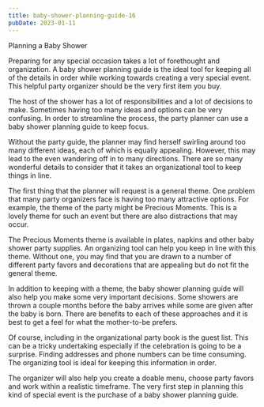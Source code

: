```yaml
---
title: baby-shower-planning-guide-16
pubDate: 2023-01-11
---
```


Planning a Baby Shower

Preparing for any special occasion takes a lot of forethought and organization. A baby shower planning guide is the ideal tool for keeping all of the details in order while working towards creating a very special event. This helpful party organizer should be the very first item you buy.

The host of the shower has a lot of responsibilities and a lot of decisions to make. Sometimes having too many ideas and options can be very confusing. In order to streamline the process, the party planner can use a baby shower planning guide to keep focus.

Without the party guide, the planner may find herself swirling around too many different ideas, each of which is equally appealing. However, this may lead to the even wandering off in to many directions. There are so many wonderful details to consider that it takes an organizational tool to keep things in line. 

The first thing that the planner will request is a general theme. One problem that many party organizers face is having too many attractive options. For example, the theme of the party might be Precious Moments. This is a lovely theme for such an event but there are also distractions that may occur.

The Precious Moments theme is available in plates, napkins and other baby shower party supplies. An organizing tool can help you keep in line with this theme. Without one, you may find that you are drawn to a number of different party favors and decorations that are appealing but do not fit the general theme.

In addition to keeping with a theme, the baby shower planning guide will also help you make some very important decisions. Some showers are thrown a couple months before the baby arrives while some are given after the baby is born. There are benefits to each of these approaches and it is best to get a feel for what the mother-to-be prefers.

Of course, including in the organizational party book is the guest list. This can be a tricky undertaking especially if the celebration is going to be a surprise. Finding addresses and phone numbers can be time consuming. The organizing tool is ideal for keeping this information in order. 

The organizer will also help you create a doable menu, choose party favors and work within a realistic timeframe. The very first step in planning this kind of special event is the purchase of a baby shower planning guide.